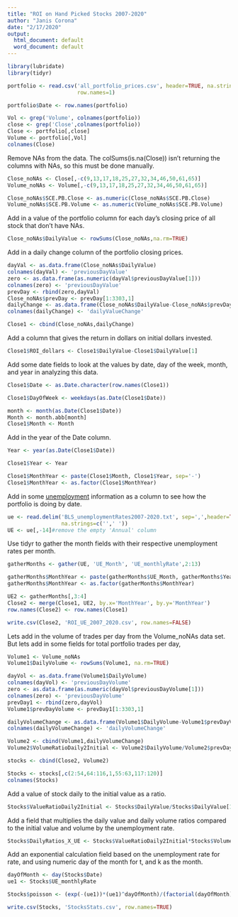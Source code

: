 ---
title: "ROI on Hand Picked Stocks 2007-2020"
author: "Janis Corona"
date: "2/17/2020"
output:
  html_document: default
  word_document: default
---

```{r, echo=FALSE, error=FALSE, message=FALSE, warning=FALSE}
library(lubridate)
library(tidyr)
```



```{r}
portfolio <- read.csv('all_portfolio_prices.csv', header=TRUE, na.strings=c('',' '),
                      row.names=1)
```


```{r}
portfolio$Date <- row.names(portfolio)
```

```{r}
Vol <- grep('Volume', colnames(portfolio))
close <- grep('Close',colnames(portfolio))
Close <- portfolio[,close]
Volume <- portfolio[,Vol]
colnames(Close)
```

Remove NAs from the data. The colSums(is.na(Close)) isn't returning the columns with NAs, so this must be done manually.
```{r}

Close_noNAs <- Close[,-c(9,13,17,18,25,27,32,34,46,50,61,65)]
Volume_noNAs <- Volume[,-c(9,13,17,18,25,27,32,34,46,50,61,65)]

Close_noNAs$SCE.PB.Close <- as.numeric(Close_noNAs$SCE.PB.Close)
Volume_noNAs$SCE.PB.Volume <- as.numeric(Volume_noNAs$SCE.PB.Volume)

```

Add in a value of the portfolio column for each day's closing price of all stock that don't have NAs.
```{r}
Close_noNAs$DailyValue <- rowSums(Close_noNAs,na.rm=TRUE)

```

Add in a daily change column of the portfolio closing prices.
```{r}
dayVal <- as.data.frame(Close_noNAs$DailyValue)
colnames(dayVal) <- 'previousDayValue'
zero <- as.data.frame(as.numeric(dayVal$previousDayValue[1]))
colnames(zero) <- 'previousDayValue'
prevDay <- rbind(zero,dayVal)
Close_noNAs$prevDay <- prevDay[1:3303,1]
dailyChange <- as.data.frame(Close_noNAs$DailyValue-Close_noNAs$prevDay)
colnames(dailyChange) <- 'dailyValueChange'

Close1 <- cbind(Close_noNAs,dailyChange)
```

Add a column that gives the return in dollars on initial dollars invested.
```{r}
Close1$ROI_dollars <- Close1$DailyValue-Close1$DailyValue[1]
```

Add some date fields to look at the values by date, day of the week, month, and year in analyzing this data.
```{r}
Close1$Date <- as.Date.character(row.names(Close1))
```

```{r}
Close1$DayOfWeek <- weekdays(as.Date(Close1$Date))
```

```{r}
month <- month(as.Date(Close1$Date))
Month <- month.abb[month]
Close1$Month <- Month
```


Add in the year of the Date column.
```{r}
Year <- year(as.Date(Close1$Date))

Close1$Year <- Year

Close1$MonthYear <- paste(Close1$Month, Close1$Year, sep='-')
Close1$MonthYear <- as.factor(Close1$MonthYear)
```



Add in some [unemployment](https://data.bls.gov/pdq/SurveyOutputServlet) information as a column to see how the portfolio is doing by date.
```{r}
ue <- read.delim('BLS_unemploymentRates2007-2020.txt', sep=',',header=TRUE, 
                 na.strings=c('',' '))
UE <- ue[,-14]#remove the empty 'Annual' column
```

Use tidyr to gather the month fields with their respective unemployment rates per month.
```{r}
gatherMonths <- gather(UE, 'UE_Month', 'UE_monthlyRate',2:13)

gatherMonths$MonthYear <- paste(gatherMonths$UE_Month, gatherMonths$Year, sep='-')
gatherMonths$MonthYear <- as.factor(gatherMonths$MonthYear)
```


```{r}
UE2 <- gatherMonths[,3:4]
Close2 <- merge(Close1, UE2, by.x='MonthYear', by.y='MonthYear')
row.names(Close2) <- row.names(Close1)
```


```{r}
write.csv(Close2, 'ROI_UE_2007_2020.csv', row.names=FALSE)
```


Lets add in the volume of trades per day from the Volume_noNAs data set. But lets add in some fields for total portfolio trades per day, 
```{r}
Volume1 <- Volume_noNAs
Volume1$DailyVolume <- rowSums(Volume1, na.rm=TRUE)

dayVol <- as.data.frame(Volume1$DailyVolume)
colnames(dayVol) <- 'previousDayVolume'
zero <- as.data.frame(as.numeric(dayVol$previousDayVolume[1]))
colnames(zero) <- 'previousDayVolume'
prevDay1 <- rbind(zero,dayVol)
Volume1$prevDayVolume <- prevDay1[1:3303,1]

dailyVolumeChange <- as.data.frame(Volume1$DailyVolume-Volume1$prevDayVolume)
colnames(dailyVolumeChange) <- 'dailyVolumeChange'

Volume2 <- cbind(Volume1,dailyVolumeChange)
Volume2$VolumeRatioDaily2Initial <- Volume2$DailyVolume/Volume2$prevDayVolume[1]

```


```{r}
stocks <- cbind(Close2, Volume2)

Stocks <- stocks[,c(2:54,64:116,1,55:63,117:120)]
colnames(Stocks)
```

Add a value of stock daily to the initial value as a ratio.
```{r}
Stocks$ValueRatioDaily2Initial <- Stocks$DailyValue/Stocks$DailyValue[1]

```

Add a field that multiplies the daily value and daily volume ratios compared to the initial value and volume by the unemployment rate.
```{r}
Stocks$DailyRatios_X_UE <- Stocks$ValueRatioDaily2Initial*Stocks$VolumeRatioDaily2Initial*Stocks$UE_monthlyRate

```

Add an exponential calculation field based on the unemployment rate for rate, and using numeric day of the month for t, and k as the month.
```{r}
dayOfMonth <- day(Stocks$Date)
ue1 <- Stocks$UE_monthlyRate

Stocks$poisson <- (exp(-(ue1))*(ue1)^dayOfMonth)/(factorial(dayOfMonth))
```


```{r}

write.csv(Stocks, 'StocksStats.csv', row.names=TRUE)

```




